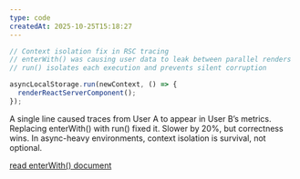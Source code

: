 ```yaml
---
type: code
createdAt: 2025-10-25T15:18:27
---
```


```typescript
// Context isolation fix in RSC tracing
// enterWith() was causing user data to leak between parallel renders
// run() isolates each execution and prevents silent corruption

asyncLocalStorage.run(newContext, () => {
  renderReactServerComponent();
});
```

A single line caused traces from User A to appear in User B’s metrics.
Replacing enterWith() with run() fixed it. Slower by 20%, but correctness wins.
In async-heavy environments, context isolation is survival, not optional.

[read enterWith() document](https://nodejs.org/api/async_context.html#asynclocalstorageenterwithstore)

